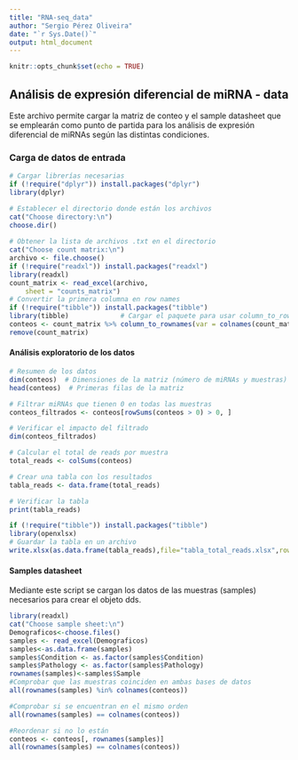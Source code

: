 ---
title: "RNA-seq_data"
author: "Sergio Pérez Oliveira"
date: "`r Sys.Date()`"
output: html_document
---

```{r setup, include=FALSE}
knitr::opts_chunk$set(echo = TRUE)
```

## Análisis de expresión diferencial de miRNA - data

Este archivo permite cargar la matriz de conteo y el sample datasheet que se emplearán como punto de partida para los análisis de expresión diferencial de miRNAs según las distintas condiciones.

### Carga de datos de entrada

```{r}
# Cargar librerías necesarias
if (!require("dplyr")) install.packages("dplyr")
library(dplyr)

# Establecer el directorio donde están los archivos
cat("Choose directory:\n")
choose.dir()
 
# Obtener la lista de archivos .txt en el directorio
cat("Choose count matrix:\n")
archivo <- file.choose()
if (!require("readxl")) install.packages("readxl")
library(readxl)
count_matrix <- read_excel(archivo, 
    sheet = "counts_matrix")
# Convertir la primera columna en row names
if (!require("tibble")) install.packages("tibble")
library(tibble)             # Cargar el paquete para usar column_to_rownames
conteos <- count_matrix %>% column_to_rownames(var = colnames(count_matrix)[1])
remove(count_matrix)
```

#### Análisis exploratorio de los datos

```{r}
# Resumen de los datos
dim(conteos)  # Dimensiones de la matriz (número de miRNAs y muestras)
head(conteos)  # Primeras filas de la matriz

# Filtrar miRNAs que tienen 0 en todas las muestras
conteos_filtrados <- conteos[rowSums(conteos > 0) > 0, ]

# Verificar el impacto del filtrado
dim(conteos_filtrados)

# Calcular el total de reads por muestra
total_reads <- colSums(conteos)

# Crear una tabla con los resultados
tabla_reads <- data.frame(total_reads)

# Verificar la tabla
print(tabla_reads)

if (!require("tibble")) install.packages("tibble")
library(openxlsx)
# Guardar la tabla en un archivo
write.xlsx(as.data.frame(tabla_reads),file="tabla_total_reads.xlsx",rowNames = TRUE)
```

#### Samples datasheet

Mediante este script se cargan los datos de las muestras (samples) necesarios para crear el objeto dds.

```{r}
library(readxl)
cat("Choose sample sheet:\n")
Demograficos<-choose.files()
samples <- read_excel(Demograficos)
samples<-as.data.frame(samples)
samples$Condition <- as.factor(samples$Condition)
samples$Pathology <- as.factor(samples$Pathology)
rownames(samples)<-samples$Sample
#Comprobar que las muestras coinciden en ambas bases de datos
all(rownames(samples) %in% colnames(conteos))

#Comprobar si se encuentran en el mismo orden
all(rownames(samples) == colnames(conteos))

#Reordenar si no lo están
conteos <- conteos[, rownames(samples)]
all(rownames(samples) == colnames(conteos))
```
